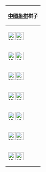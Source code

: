 {|align=right class="toccolours" style="text-align:center;"
|-
!colspan=2 bgcolor=#ccf|[[中國象棋]]棋子
|-
|[[File:Xiangqi gl1.svg|25px]][[File:Xiangqi gd1.svg|25px]]
|[[帥 (中國象棋)|-{帥(將)}-]]
|-
|[[File:Xiangqi al1.svg|25px]][[File:Xiangqi ad1.svg|25px]]
|[[仕 (中國象棋)|仕(士)]]
|-
|[[File:Xiangqi el1.svg|25px]][[File:Xiangqi ed1.svg|25px]]
|[[象 (中國象棋)|相(象)]]
|-
|[[File:Xiangqi rl1.svg|25px]][[File:Xiangqi rd1.svg|25px]]
|[[車 (中國象棋)|-{俥(車)}-]]
|-
|[[File:Xiangqi hl1.svg|25px]][[File:Xiangqi hd1.svg|25px]]
|[[马 (中國象棋)|-{傌(馬)}-]]
|-
|[[File:Xiangqi cl1.svg|25px]][[File:Xiangqi cd1.svg|25px]]
|[[炮 (中國象棋)|炮(-{砲}-)]]
|-
|[[File:Xiangqi sl1.svg|25px]][[File:Xiangqi sd1.svg|25px]]
|[[兵 (中國象棋)|兵(卒)]]
|}